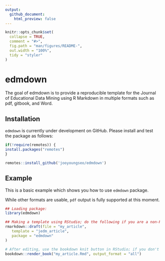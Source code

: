 ```yaml
---
output:
  github_document:
    html_preview: false
---
```


<!-- README.md is generated from README.Rmd. Please edit that file -->

```r
knitr::opts_chunk$set(
  collapse = TRUE,
  comment = "#>",
  fig.path = "man/figures/README-",
  out.width = "100%",
  tidy = "styler"
)
```

# edmdown

<!-- badges: start -->
<!-- badges: end -->

The goal of edmdown is to provide a reproducible template for the Journal of Educational Data Mining using R Markdown in multiple formats such as pdf, gitbook, and Word.

## Installation

`edmdown` is currently under development on GitHub. Please install and test the package as follows:

```r
if(!require(remotes)) {
install.packages("remotes")
}

remotes::install_github('jooyoungseo/edmdown')
```

## Example

This is a basic example which shows you how to use `edmdown` package.

While other formats are usable, `pdf` output is fully supported at this moment.

```r
## Loading package:
library(edmdown)

## Making a template using RStudio; do the following if you are a non-RStudio user:
rmarkdown::draft(file = "my_article", 
   template = "jedm_article", 
   package = "edmdown"
)

# After editing, use the bookdown knit button in RStudio; if you don't use RStudio, do the following in your R console:
bookdown::render_book("my_article.Rmd", output_format = "all")
```
